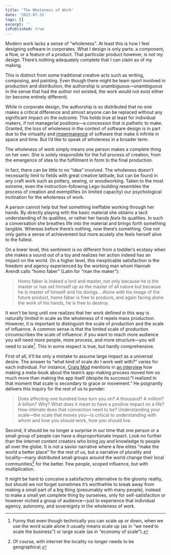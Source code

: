 ```yaml
---
title: 'The Wholeness of Work'
date: '2022-07-31'
tags: []
excerpt: ''
isPublished: true
---
```


Modern work lacks a sense of “wholeness”. At least this is how I feel designing software in corporates. What I design is only parts: a component, a flow, or a feature of a product. That particular product however, is not my design. There’s nothing adequately complete that I can claim as of my making.

This is distinct from some traditional creative acts such as writing, composing, and painting. Even though there might be team sport involved in production and distribution, the authorship is unambiguous—unambiguous in the sense that had the author not existed, the work would not exist either (or become entirely different).

While in corporate design, the authorship is so distributed that no one makes a critical difference and almost anyone can be replaced without any significant impact on the outcome. This holds true at least for individual makers, if not managerial positions—a concession that is pathetic to make. Granted, the loss of wholeness in the context of software design is in part due to the virtuality and [impermanence](/blog/impermanence-of-software) of software that make it infinite in space and time. But I’d like to speak of wholeness in a broader term.

The wholeness of work simply means one person makes a complete thing on her own. She is solely responsible for the full process of creation, from the emergence of idea to the fulfillment in form to the final production. 

In fact, there can be little to no “idea” involved. The wholeness doesn’t necessarily limit to fields with great creative latitude, but can be found in any craft work such as pottery, sewing, or woodworking. Taken to the most extreme, even the instruction-following Lego-building resembles the process of creation and exemplifies (in limited capacity) our psychological inclination for the wholeness of work.

A person cannot help but feel something ineffable working through her hands. By directly playing with the basic material she obtains a tacit understanding of its qualities, or rather her hands *feels* its qualities. In such a conversation she breathes life into the material and brings forth something tangible. Whereas before there’s nothing, now there’s something. One not only gains a sense of achievement but more acutely she feels herself alive to the fullest.

On a lower level, this sentiment is no different from a toddler’s ecstasy when she makes a sound out of a toy and realizes her action indeed has an impact on the world. On a higher level, this inexplicable satisfaction is the freedom and agency experienced by the working man whom Hannah Arendt calls “homo faber” (Latin for “man the maker”):

> Homo faber is indeed a lord and master, not only because he is the master or has set himself up as the master of all nature but because he is master of himself and his doings. ..Alone with his image of the future product, homo faber is free to produce, and again facing alone the work of his hands, he is free to destroy.

It won’t be long until one realizes that her work defined in this way is naturally limited in scale as the wholeness of it repels mass production. However, it is important to distinguish the scale of production and the scale of influence. A common sense is that the limited scale of production circumscribes the scale of influence: if you want to reach more audience you will need more people, more process, and more structure—you will need to scale[^1]. This in some respect is true, but hardly comprehensive.

First of all, it’ll be only a mistake to assume large impact as a universal desire. The answer to “what kind of scale do I work well with?” varies for each individual. For instance, [Craig Mod](https://craigmod.com/) mentions in [an interview](https://craigmod.com/essays/offscreen_interview/) how making a meta-book about the team’s app-making process moved him so much more than making the app itself (despite its success):“I realized in that moment that scale is secondary to grace or movement.” He poignantly delivers this inquiry for the rest of us to ponder: 

> Does affecting one hundred lives turn you on? A thousand? A million? A billion? Why? What does it mean to have a positive impact on a life? How intimate does that connection need to be? Understanding your scale—the scale that moves you—is critical to understanding with whom and how you should work, how you should live.

Second, it should be no longer a surprise in our time that one person or a small group of people can have a disproportionate impact. Look no further than the internet content creators who bring joy and knowledge to people all over the globe. It is not a savior narrative where a few elites “make the world a better place” for the rest of us, but a narrative of plurality and locality—many distributed small groups around the world change their local communities[^2] for the better. Few people, scoped influence, but with multiplication. 

It might be hard to conceive a satisfactory alternative to the gloomy reality, but should we not forget sometimes it’s worthwhile to break away from making a small part of a big thing (presumably with many people), instead to make a small yet complete thing by ourselves, only for self-satisfaction or however niched a group of audience—just to experience that individual agency, autonomy, and sovereignty in the wholeness of work. 

[^1]: Funny that even though technically you can scale up or down, when we use the word scale alone it usually means scale up (as in “we need to scale the business”) or large scale (as in “economy of scale”).

[^2]: Of course, with internet the locality no longer needs to be geographical.


